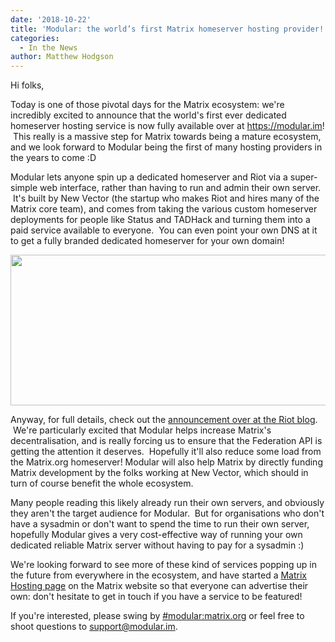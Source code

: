 ```yaml
---
date: '2018-10-22'
title: 'Modular: the world’s first Matrix homeserver hosting provider!'
categories:
  - In the News
author: Matthew Hodgson
---
```


Hi folks,


Today is one of those pivotal days for the Matrix ecosystem: we're incredibly excited to announce that the world's first ever dedicated homeserver hosting service is now fully available over at <a href="https://modular.im">https://modular.im</a>!  This really is a massive step for Matrix towards being a mature ecosystem, and we look forward to Modular being the first of many hosting providers in the years to come :D


Modular lets anyone spin up a dedicated homeserver and Riot via a super-simple web interface, rather than having to run and admin their own server.  It's built by New Vector (the startup who makes Riot and hires many of the Matrix core team), and comes from taking the various custom homeserver deployments for people like Status and TADHack and turning them into a paid service available to everyone.  You can even point your own DNS at it to get a fully branded dedicated homeserver for your own domain!


<a href="https://modular.im"><img class="aligncenter wp-image-3662 size-full" src="/blog/wp-content/uploads/2018/10/181022-Modular-featured.png" alt="" width="800" height="241" /></a>


Anyway, for full details, check out the <a href="https://medium.com/@RiotChat/introducing-modular-awesome-hosting-for-riot-matrix-665a7a0c616">announcement over at the Riot blog</a>.  We're particularly excited that Modular helps increase Matrix's decentralisation, and is really forcing us to ensure that the Federation API is getting the attention it deserves.  Hopefully it'll also reduce some load from the Matrix.org homeserver! Modular will also help Matrix by directly funding Matrix development by the folks working at New Vector, which should in turn of course benefit the whole ecosystem.


Many people reading this likely already run their own servers, and obviously they aren't the target audience for Modular.  But for organisations who don't have a sysadmin or don't want to spend the time to run their own server, hopefully Modular gives a very cost-effective way of running your own dedicated reliable Matrix server without having to pay for a sysadmin :)


We're looking forward to see more of these kind of services popping up in the future from everywhere in the ecosystem, and have started a <a href="/hosting/">Matrix Hosting page</a> on the Matrix website so that everyone can advertise their own: don't hesitate to get in touch if you have a service to be featured!


If you're interested, please swing by <a href="https://matrix.to/#/#modular:matrix.org">#modular:matrix.org</a> or feel free to shoot questions to <a href="mailto:support@modular.im">support@modular.im</a>.
